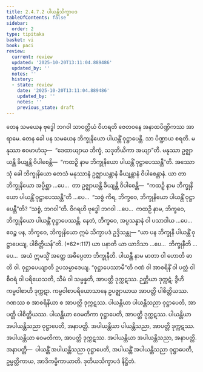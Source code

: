 ```yaml
---
title: 2.4.7.2 ပါယန္တိသိက္ခာပဒ
tableOfContents: false
sidebar:
  order: 2
type: tipitaka
basket: vi
book: paci
review:
  current: review
  updated: '2025-10-20T13:11:04.889486'
  updated_by: ''
  notes: ''
  history:
  - state: review
    date: '2025-10-20T13:11:04.889486'
    updated_by: ''
    notes: ''
    previous_state: draft
---
```



<DynamicBreadcrumb />


<ReviewStatus review={frontmatter.review} showDetails={true} />

<HypothesisAnnotation frontmatter={frontmatter} />

<Division number="1072" book="paci" e="ch" v="2" p="418">

<Paragraph number="3191" book="paci">
တေန သမယေန ဗုဒ္ဓေါ ဘဂဝါ သာဝတ္ထိယံ ဝိဟရတိ ဇေတဝနေ အနာထပိဏ္ဍိကဿ အာရာမေ. တေန ခေါ ပန သမယေန ဘိက္ခုနိယော ပါယန္တိံ ဝုဋ္ဌာပေန္တိ. သာ ပိဏ္ဍာယ စရတိ. မနုဿာ ဧဝမာဟံသု—  “ဒေထာယျာယ ဘိက္ခံ, သဒုတိယိကာ အယျာ”တိ. မနုဿာ ဥဇ္ဈာယန္တိ ခိယျန္တိ ဝိပါစေန္တိ—  “ကထဉှိ နာမ ဘိက္ခုနိယော ပါယန္တိံ ဝုဋ္ဌာပေဿန္တီ”တိ.
</Paragraph>

<Paragraph number="3192" book="paci">
အဿောသုံ ခေါ ဘိက္ခုနိယော တေသံ မနုဿာနံ ဥဇ္ဈာယန္တာနံ ခိယျန္တာနံ ဝိပါစေန္တာနံ. ယာ တာ ဘိက္ခုနိယော အပ္ပိစ္ဆာ …ပေ…  တာ ဥဇ္ဈာယန္တိ ခိယျန္တိ ဝိပါစေန္တိ—  “ကထဉှိ နာမ ဘိက္ခုနိယော ပါယန္တိံ ဝုဋ္ဌာပေဿန္တီ”တိ …ပေ…  “သစ္စံ ကိရ, ဘိက္ခဝေ, ဘိက္ခုနိယော ပါယန္တိံ ဝုဋ္ဌာပေန္တီ”တိ? “သစ္စံ, ဘဂဝါ”တိ. ဝိဂရဟိ ဗုဒ္ဓေါ ဘဂဝါ …ပေ…  ကထဉှိ နာမ, ဘိက္ခဝေ, ဘိက္ခုနိယော ပါယန္တိံ ဝုဋ္ဌာပေဿန္တိ. နေတံ, ဘိက္ခဝေ, အပ္ပသန္နာနံ ဝါ ပသာဒါယ …ပေ…  ဧဝဉ္စ ပန, ဘိက္ခဝေ, ဘိက္ခုနိယော ဣမံ သိက္ခာပဒံ ဥဒ္ဒိသန္တု—
</Paragraph>

</Division>
<Division number="1073" book="paci" e="ch" v="2" p="418">

<Paragraph number="3193" book="paci">
<Emphasis>“ယာ ပန ဘိက္ခုနီ ပါယန္တိံ ဝုဋ္ဌာပေယျ, ပါစိတ္တိယန်”</Emphasis>တိ. (*62*:<Emphasis>117</Emphasis>)
</Paragraph>

</Division>
<Division number="1074" book="paci" e="ch" v="2" p="418">

<Paragraph number="3194" book="paci">
<Emphasis>ယာ ပနာ</Emphasis>တိ ယာ ယာဒိသာ …ပေ…  <Emphasis>ဘိက္ခုနီ</Emphasis>တိ …ပေ…  အယံ ဣမသ္မိံ အတ္ထေ အဓိပ္ပေတာ ဘိက္ခုနီတိ.
</Paragraph>

<Paragraph number="3195" book="paci">
<Emphasis>ပါယန္တီ</Emphasis> နာမ မာတာ ဝါ ဟောတိ ဓာတိ ဝါ.
</Paragraph>

<Paragraph number="3196" book="paci">
<Emphasis>ဝုဋ္ဌာပေယျာ</Emphasis>တိ ဥပသမ္ပာဒေယျ.
</Paragraph>

<Paragraph number="3197" book="paci">
“ဝုဋ္ဌာပေဿာမီ”တိ ဂဏံ ဝါ အာစရိနိံ ဝါ ပတ္တံ ဝါ စီဝရံ ဝါ ပရိယေသတိ, သီမံ ဝါ သမ္မန္နတိ, အာပတ္တိ ဒုက္ကဋဿ. ဉတ္တိယာ ဒုက္ကဋံ. ဒွီဟိ ကမ္မဝါစာဟိ ဒုက္ကဋာ. ကမ္မဝါစာပရိယောသာနေ ဥပဇ္ဈာယာယ အာပတ္တိ ပါစိတ္တိယဿ. ဂဏဿ စ အာစရိနိယာ စ အာပတ္တိ ဒုက္ကဋဿ.
</Paragraph>

</Division>
<Division number="1075" book="paci" e="ch" v="2" p="418">

<Paragraph number="3198" book="paci">
ပါယန္တိယာ ပါယန္တိသညာ ဝုဋ္ဌာပေတိ, အာပတ္တိ ပါစိတ္တိယဿ. ပါယန္တိယာ ဝေမတိကာ ဝုဋ္ဌာပေတိ, အာပတ္တိ ဒုက္ကဋဿ. ပါယန္တိယာ အပါယန္တိသညာ ဝုဋ္ဌာပေတိ, အနာပတ္တိ. အပါယန္တိယာ ပါယန္တိသညာ, အာပတ္တိ ဒုက္ကဋဿ. အပါယန္တိယာ ဝေမတိကာ, အာပတ္တိ ဒုက္ကဋဿ. အပါယန္တိယာ အပါယန္တိသညာ, အနာပတ္တိ.
</Paragraph>

</Division>
<Division number="1076" book="paci" e="ch" v="2" p="419">

<Paragraph number="3199" book="paci">
အနာပတ္တိ—  ပါယန္တိံ အပါယန္တိသညာ ဝုဋ္ဌာပေတိ, အပါယန္တိံ အပါယန္တိသညာ ဝုဋ္ဌာပေတိ, ဥမ္မတ္တိကာယ, အာဒိကမ္မိကာယာတိ.

</Paragraph>
</Division>

<Paragraph number="3200" type="center" book="paci">
ဒုတိယသိက္ခာပဒံ နိဋ္ဌိတံ.
</Paragraph>